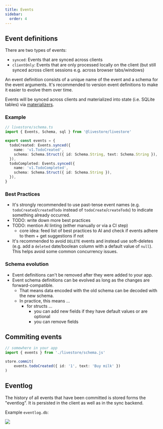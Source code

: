```yaml
---
title: Events
sidebar:
  order: 4
---
```


## Event definitions

There are two types of events:

- `synced`: Events that are synced across clients
- `clientOnly`: Events that are only processed locally on the client (but still synced across client sessions e.g. across browser tabs/windows)

An event definition consists of a unique name of the event and a schema for the event arguments. It's recommended to version event definitions to make it easier to evolve them over time.

Events will be synced across clients and materialized into state (i.e. SQLite tables) via [materializers](/reference/state/materializers).

### Example

```ts
// livestore/schema.ts
import { Events, Schema, sql } from '@livestore/livestore'

export const events = {
  todoCreated: Events.synced({
    name: 'v1.TodoCreated',
    schema: Schema.Struct({ id: Schema.String, text: Schema.String }),
  }),
  todoCompleted: Events.synced({
    name: 'v1.TodoCompleted',
    schema: Schema.Struct({ id: Schema.String }),
  }),
}
```

### Best Practices

- It's strongly recommended to use past-tense event names (e.g. `todoCreated`/`createdTodo` instead of `todoCreate`/`createTodo`) to indicate something already occurred.
- TODO: write down more best practices
- TODO: mention AI linting (either manually or via a CI step)
  - core idea: feed list of best practices to AI and check if events adhere to them + get suggestions if not
- It's recommended to avoid `DELETE` events and instead use soft-deletes (e.g. add a `deleted` date/boolean column with a default value of `null`). This helps avoid some common concurrency issues.

### Schema evolution

- Event definitions can't be removed after they were added to your app.
- Event schema definitions can be evolved as long as the changes are forward-compatible.
  - That means data encoded with the old schema can be decoded with the new schema.
  - In practice, this means ...
    - for structs ...
      - you can add new fields if they have default values or are optional
      - you can remove fields

## Commiting events

```ts
// somewhere in your app
import { events } from './livestore/schema.js'

store.commit(
	events.todoCreated({ id: '1', text: 'Buy milk' })
)
```

## Eventlog

The history of all events that have been committed is stored forms the "eventlog". It is persisted in the client as well as in the sync backend.

Example `eventlog.db`:

![](https://share.cleanshot.com/R6ny879w+)